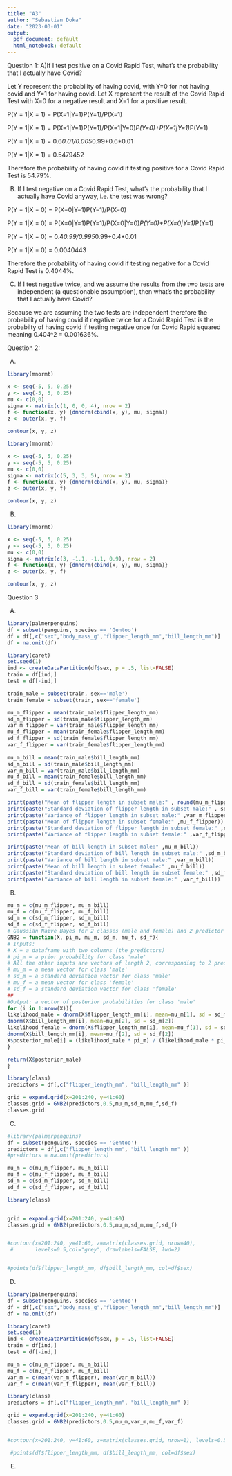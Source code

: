 ---
title: "A3"
author: "Sebastian Doka"
date: "2023-03-01"
output:
  pdf_document: default
  html_notebook: default
---



Question 1:
A)If I test positive on a Covid Rapid Test, what’s the probability that I actually have Covid?

Let Y represent the probability of having covid, with Y=0 for not having covid and Y=1 for having covid. Let X represent the result of the Covid Rapid Test with X=0 for a negative result and X=1 for a positive result.

P(Y = 1|X = 1) = P(X=1|Y=1)P(Y=1)/P(X=1)

P(Y = 1|X = 1) = P(X=1|Y=1)P(Y=1)/P(X=1|Y=0)*P(Y=0)+P(X=1|Y=1)*P(Y=1)

P(Y = 1|X = 1) = 0.6*0.01/0.005*0.99+0.6*0.01

P(Y = 1|X = 1) = 0.5479452

Therefore the probability of having covid if testing positive for a Covid Rapid Test is 54.79%.

B) If I test negative on a Covid Rapid Test, what’s the probability that I actually have Covid anyway, i.e. the
test was wrong?

P(Y = 1|X = 0) = P(X=0|Y=1)P(Y=1)/P(X=0)

P(Y = 1|X = 0) = P(X=0|Y=1)P(Y=1)/P(X=0|Y=0)*P(Y=0)+P(X=0|Y=1)*P(Y=1)

P(Y = 1|X = 0) = 0.4*0.99/0.995*0.99+0.4*0.01

P(Y = 1|X = 0) = 0.0040443

Therefore the probability of having covid if testing negative for a Covid Rapid Test is 0.4044%.

C) If I test negative twice, and we assume the results from the two tests are independent (a questionable
assumption), then what’s the probability that I actually have Covid?

Because we are assuming the two tests are independent therefore the probability of having covid if negative twice for a Covid Rapid Test is the probabilty of having covid if testing negative once for Covid Rapid squared meaning 0.404^2 = 0.001636%.

Question 2:

A)
```{r echo=FALSE}
library(mnormt)

x <- seq(-5, 5, 0.25)
y <- seq(-5, 5, 0.25)
mu <- c(0,0)
sigma <- matrix(c(1, 0, 0, 4), nrow = 2)
f <- function(x, y) {dmnorm(cbind(x, y), mu, sigma)}
z <- outer(x, y, f)

contour(x, y, z)
```


```{r echo=FALSE}
library(mnormt)

x <- seq(-5, 5, 0.25)
y <- seq(-5, 5, 0.25)
mu <- c(0,0)
sigma <- matrix(c(5, 3, 3, 5), nrow = 2)
f <- function(x, y) {dmnorm(cbind(x, y), mu, sigma)}
z <- outer(x, y, f)

contour(x, y, z)
```

B)
```{r}
library(mnormt)

x <- seq(-5, 5, 0.25)
y <- seq(-5, 5, 0.25)
mu <- c(0,0)
sigma <- matrix(c(3, -1.1, -1.1, 0.9), nrow = 2)
f <- function(x, y) {dmnorm(cbind(x, y), mu, sigma)}
z <- outer(x, y, f)

contour(x, y, z)

```

Question 3

A)
```{r echo=FALSE}
library(palmerpenguins)
df = subset(penguins, species == 'Gentoo')
df = df[,c("sex","body_mass_g","flipper_length_mm","bill_length_mm")]
df = na.omit(df)

library(caret)
set.seed(1)
ind <- createDataPartition(df$sex, p = .5, list=FALSE)
train = df[ind,]
test = df[-ind,]

train_male = subset(train, sex=='male')
train_female = subset(train, sex=='female')

mu_m_flipper = mean(train_male$flipper_length_mm)
sd_m_flipper = sd(train_male$flipper_length_mm)
var_m_flipper = var(train_male$flipper_length_mm)
mu_f_flipper = mean(train_female$flipper_length_mm)
sd_f_flipper = sd(train_female$flipper_length_mm)
var_f_flipper = var(train_female$flipper_length_mm)
  
mu_m_bill = mean(train_male$bill_length_mm)
sd_m_bill = sd(train_male$bill_length_mm)
var_m_bill = var(train_male$bill_length_mm)
mu_f_bill = mean(train_female$bill_length_mm)
sd_f_bill = sd(train_female$bill_length_mm)
var_f_bill = var(train_female$bill_length_mm)

print(paste("Mean of flipper length in subset male:" , round(mu_m_flipper,digits = 4)))
print(paste("Standard deviation of flipper length in subset male:" , sd_m_flipper))
print(paste("Variance of flipper length in subset male:" ,var_m_flipper))
print(paste("Mean of flipper length in subset female:" ,mu_f_flipper))
print(paste("Standard deviation of flipper length in subset female:" ,sd_f_flipper))
print(paste("Variance of flipper length in subset female:" ,var_f_flipper))

print(paste("Mean of bill length in subset male:" ,mu_m_bill))
print(paste("Standard deviation of bill length in subset male:" ,sd_m_bill))
print(paste("Variance of bill length in subset male:" ,var_m_bill))
print(paste("Mean of bill length in subset female:" ,mu_f_bill))
print(paste("Standard deviation of bill length in subset female:" ,sd_f_bill))
print(paste("Variance of bill length in subset female:" ,var_f_bill))

```

B)
```{r}
mu_m = c(mu_m_flipper, mu_m_bill)
mu_f = c(mu_f_flipper, mu_f_bill)
sd_m = c(sd_m_flipper, sd_m_bill)
sd_f = c(sd_f_flipper, sd_f_bill)
# Gaussian Naive Bayes for 2 classes (male and female) and 2 predictor variables
GNB2 = function(X, pi_m, mu_m, sd_m, mu_f, sd_f){
# Inputs:
# X = a dataframe with two columns (the predictors)
# pi_m = a prior probability for class 'male'
# All the other inputs are vectors of length 2, corresponding to 2 predictor variables
# mu_m = a mean vector for class 'male'
# sd_m = a standard deviation vector for class 'male'
# mu_f = a mean vector for class 'female'
# sd_f = a standard deviation vector for class 'female'
##
#Output: a vector of posterior probabilities for class 'male'
for (i in 1:nrow(X)){
likelihood_male = dnorm(X$flipper_length_mm[i], mean=mu_m[1], sd = sd_m[1]) *
dnorm(X$bill_length_mm[i], mean=mu_m[2], sd = sd_m[2])
likelihood_female = dnorm(X$flipper_length_mm[i], mean=mu_f[1], sd = sd_f[1]) *
dnorm(X$bill_length_mm[i], mean=mu_f[2], sd = sd_f[2])
X$posterior_male[i] = (likelihood_male * pi_m) / (likelihood_male * pi_m + likelihood_female * pi_m)
}

return(X$posterior_male)
}

library(class)
predictors = df[,c("flipper_length_mm", "bill_length_mm" )]

grid = expand.grid(x=201:240, y=41:60) 
classes.grid = GNB2(predictors,0.5,mu_m,sd_m,mu_f,sd_f)
classes.grid
```

C)
```{r}
#library(palmerpenguins)
df = subset(penguins, species == 'Gentoo')
predictors = df[,c("flipper_length_mm", "bill_length_mm" )]
#predictors = na.omit(predictors)

mu_m = c(mu_m_flipper, mu_m_bill)
mu_f = c(mu_f_flipper, mu_f_bill)
sd_m = c(sd_m_flipper, sd_m_bill)
sd_f = c(sd_f_flipper, sd_f_bill)

library(class)


grid = expand.grid(x=201:240, y=41:60) 
classes.grid = GNB2(predictors,0.5,mu_m,sd_m,mu_f,sd_f)


#contour(x=201:240, y=41:60, z=matrix(classes.grid, nrow=40), 
 #       levels=0.5,col="grey", drawlabels=FALSE, lwd=2)


#points(df$flipper_length_mm, df$bill_length_mm, col=df$sex)
```

D)
```{r}
library(palmerpenguins)
df = subset(penguins, species == 'Gentoo')
df = df[,c("sex","body_mass_g","flipper_length_mm","bill_length_mm")]
df = na.omit(df)

library(caret)
set.seed(1)
ind <- createDataPartition(df$sex, p = .5, list=FALSE)
train = df[ind,]
test = df[-ind,]

mu_m = c(mu_m_flipper, mu_m_bill)
mu_f = c(mu_f_flipper, mu_f_bill)
var_m = c(mean(var_m_flipper), mean(var_m_bill))
var_f = c(mean(var_f_flipper), mean(var_f_bill))

library(class)
predictors = df[,c("flipper_length_mm", "bill_length_mm" )]

grid = expand.grid(x=201:240, y=41:60) 
classes.grid = GNB2(predictors,0.5,mu_m,var_m,mu_f,var_f)


#contour(x=201:240, y=41:60, z=matrix(classes.grid, nrow=1), levels=0.5,col="grey", drawlabels=FALSE, lwd=2)

 #points(df$flipper_length_mm, df$bill_length_mm, col=df$sex)
```


E)
```{r}

```

